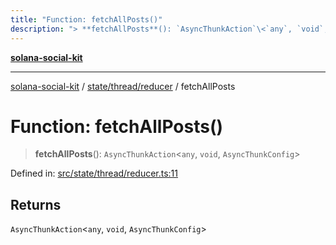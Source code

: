 ```yaml
---
title: "Function: fetchAllPosts()"
description: "> **fetchAllPosts**(): `AsyncThunkAction`\<`any`, `void`, `AsyncThunkConfig`\>"
---
```


[**solana-social-kit**](../../../../README.mdx)

***

[solana-social-kit](../../../../README.mdx) / [state/thread/reducer](../README.mdx) / fetchAllPosts

# Function: fetchAllPosts()

> **fetchAllPosts**(): `AsyncThunkAction`\<`any`, `void`, `AsyncThunkConfig`\>

Defined in: [src/state/thread/reducer.ts:11](https://github.com/SendArcade/solana-social-starter/blob/bd4b3556b8f469c27ebb06f4df65b3a36b43ba3b/src/state/thread/reducer.ts#L11)

## Returns

`AsyncThunkAction`\<`any`, `void`, `AsyncThunkConfig`\>
